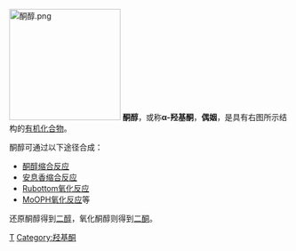 [[File:酮醇.png|200px]]
'''酮醇'''，或称'''α-羟基酮'''，'''偶姻'''，是具有右图所示结构的[[有机化合物|有机化合物]]。

酮醇可通过以下途径合成：
*[[酮醇缩合反应|酮醇缩合反应]]
*[[安息香缩合反应|安息香缩合反应]]
*[[Rubottom氧化反应|Rubottom氧化反应]]
*[[MoOPH氧化反应|MoOPH氧化反应]]等

还原酮醇得到[[二醇|二醇]]，氧化酮醇则得到[[二酮|二酮]]。

{{organic-compound-stub}}

[[Category:官能团|T]]
[[Category:羟基酮|Category:羟基酮]]